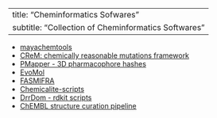 
---
title: "Cheminformatics Sofwares"
subtitle: "Collection of Cheminformatics Softwares"
---

* [mayachemtools](http://www.mayachemtools.org/index.html)
* [CReM: chemically reasonable mutations framework](https://github.com/DrrDom/crem)
* [PMapper - 3D pharmacophore hashes](https://github.com/DrrDom/pmapper)
* [EvoMol](https://github.com/jules-leguy/EvoMol)
* [FASMIFRA](https://github.com/UnixJunkie/FASMIFRA)
* [Chemicalite-scripts](https://github.com/DrrDom/chemicalite-scripts)
* [DrrDom - rdkit scripts](https://github.com/DrrDom/rdkit-scripts)
* [ChEMBL structure curation pipeline](https://github.com/chembl/ChEMBL_Structure_Pipeline/releases/tag/1.0.0)







